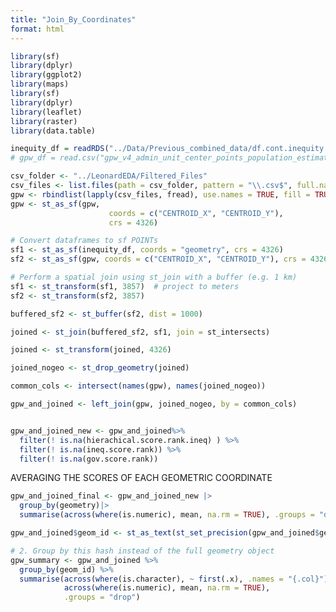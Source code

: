 ```yaml
---
title: "Join_By_Coordinates"
format: html
---
```


```r
library(sf)
library(dplyr)
library(ggplot2)
library(maps)
library(sf)
library(dplyr)
library(leaflet)
library(raster)
library(data.table)
```


```r
inequity_df = readRDS("../Data/Previous_combined_data/df.cont.inequity.compo.coastal.scores_sr.rds")
# gpw_df = read.csv("gpw_v4_admin_unit_center_points_population_estimates_rev11_global_FILTERED.csv")

csv_folder <- "../LeonardEDA/Filtered_Files"
csv_files <- list.files(path = csv_folder, pattern = "\\.csv$", full.names = TRUE)
gpw <- rbindlist(lapply(csv_files, fread), use.names = TRUE, fill = TRUE)
gpw <- st_as_sf(gpw,
                      coords = c("CENTROID_X", "CENTROID_Y"),
                      crs = 4326)

# Convert dataframes to sf POINTs
sf1 <- st_as_sf(inequity_df, coords = "geometry", crs = 4326)
sf2 <- st_as_sf(gpw, coords = c("CENTROID_X", "CENTROID_Y"), crs = 4326)


```


```r
# Perform a spatial join using st_join with a buffer (e.g. 1 km)
sf1 <- st_transform(sf1, 3857)  # project to meters
sf2 <- st_transform(sf2, 3857)

buffered_sf2 <- st_buffer(sf2, dist = 1000)  

joined <- st_join(buffered_sf2, sf1, join = st_intersects)

joined <- st_transform(joined, 4326)

```


```r

joined_nogeo <- st_drop_geometry(joined)

common_cols <- intersect(names(gpw), names(joined_nogeo))

gpw_and_joined <- left_join(gpw, joined_nogeo, by = common_cols)



```

```r

gpw_and_joined_new <- gpw_and_joined%>%
  filter(! is.na(hierachical.score.rank.ineq) ) %>%
  filter(! is.na(ineq.score.rank)) %>%
  filter(! is.na(gov.score.rank))

```


AVERAGING THE SCORES OF EACH GEOMETRIC COORDINATE

```r

gpw_and_joined_final <- gpw_and_joined_new |>
  group_by(geometry)|>
  summarise(across(where(is.numeric), mean, na.rm = TRUE), .groups = "drop")


```


```r
gpw_and_joined$geom_id <- st_as_text(st_set_precision(gpw_and_joined$geometry, 1e4))

# 2. Group by this hash instead of the full geometry object
gpw_summary <- gpw_and_joined %>%
  group_by(geom_id) %>%
  summarise(across(where(is.character), ~ first(.x), .names = "{.col}"),
            across(where(is.numeric), mean, na.rm = TRUE), 
            .groups = "drop")
```

